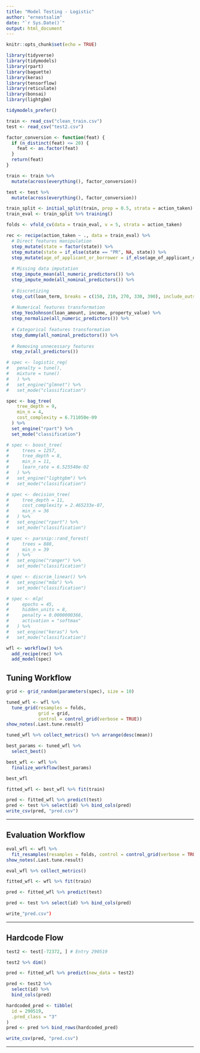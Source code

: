 ```yaml
---
title: "Model Testing - Logistic"
author: "ernestsalim"
date: "`r Sys.Date()`"
output: html_document
---
```


```r
knitr::opts_chunk$set(echo = TRUE)
```

```r
library(tidyverse)
library(tidymodels)
library(rpart)
library(baguette)
library(keras)
library(tensorflow)
library(reticulate)
library(bonsai)
library(lightgbm)

tidymodels_prefer()
```

```r
train <- read_csv("clean_train.csv")
test <- read_csv("test2.csv")
```

```r
factor_conversion <- function(feat) {
  if (n_distinct(feat) <= 20) {
    feat <- as.factor(feat)
  }
  return(feat)
}

train <- train %>%
  mutate(across(everything(), factor_conversion))

test <- test %>%
  mutate(across(everything(), factor_conversion))
```

```r
train_split <- initial_split(train, prop = 0.5, strata = action_taken)
train_eval <- train_split %>% training()

folds <- vfold_cv(data = train_eval, v = 5, strata = action_taken)
```

```r
rec <- recipe(action_taken ~ ., data = train_eval) %>% 
  # Direct features manipulation
  step_mutate(state = factor(state)) %>% 
  step_mutate(state = if_else(state == "PR", NA, state)) %>% 
  step_mutate(age_of_applicant_or_borrower = if_else(age_of_applicant_or_borrower %in% c(8888, 9999), NA, age_of_applicant_or_borrower)) %>% 
  
  # Missing data imputation
  step_impute_mean(all_numeric_predictors()) %>% 
  step_impute_mode(all_nominal_predictors()) %>%
  
  # Discretizing
  step_cut(loan_term, breaks = c(150, 210, 270, 330, 390), include_outside_range = TRUE) %>% 
  
  # Numerical features transformation
  step_YeoJohnson(loan_amount, income, property_value) %>%
  step_normalize(all_numeric_predictors()) %>%
  
  # Categorical features transformation
  step_dummy(all_nominal_predictors()) %>% 
  
  # Removing unnecessary features
  step_zv(all_predictors()) 
```

```r
# spec <- logistic_reg(
#   penalty = tune(),
#   mixture = tune()
#   ) %>%
#   set_engine("glmnet") %>%
#   set_mode("classification")

spec <- bag_tree(
    tree_depth = 9,
    min_n = 4,
    cost_complexity = 6.711050e-09
  ) %>%
  set_engine("rpart") %>%
  set_mode("classification")

# spec <- boost_tree(
#     trees = 1257,
#     tree_depth = 8, 
#     min_n = 11,
#     learn_rate = 6.525540e-02
#   ) %>%
#   set_engine("lightgbm") %>%
#   set_mode("classification")

# spec <- decision_tree(
#     tree_depth = 11,
#     cost_complexity = 2.465233e-07,
#     min_n = 36
#   ) %>%
#   set_engine("rpart") %>%
#   set_mode("classification")

# spec <- parsnip::rand_forest(
#     trees = 888,
#     min_n = 39
#   ) %>%
#   set_engine("ranger") %>%
#   set_mode("classification")

# spec <- discrim_linear() %>%
#   set_engine("mda") %>%
#   set_mode("classification")

# spec <- mlp(
#     epochs = 45,
#     hidden_units = 8,
#     penalty = 0.0000000366,
#     activation = "softmax"
#   ) %>% 
#   set_engine("keras") %>%
#   set_mode("classification")

wfl <- workflow() %>% 
  add_recipe(rec) %>% 
  add_model(spec)
```

## Tuning Workflow

```r
grid <- grid_random(parameters(spec), size = 10)

tuned_wfl <- wfl %>%
  tune_grid(resamples = folds,
            grid = grid,
            control = control_grid(verbose = TRUE))
show_notes(.Last.tune.result)
```

```r
tuned_wfl %>% collect_metrics() %>% arrange(desc(mean))
```

```r
best_params <- tuned_wfl %>%
  select_best() 

best_wfl <- wfl %>% 
  finalize_workflow(best_params)

best_wfl
```

```r
fitted_wfl <- best_wfl %>% fit(train)
```

```r
pred <- fitted_wfl %>% predict(test)
pred <- test %>% select(id) %>% bind_cols(pred)
write_csv(pred, "pred.csv")
```

---

## Evaluation Workflow

```r
eval_wfl <- wfl %>%
  fit_resamples(resamples = folds, control = control_grid(verbose = TRUE))
show_notes(.Last.tune.result)
```

```r
eval_wfl %>% collect_metrics()
```

```r
fitted_wfl <- wfl %>% fit(train)
```

```r
pred <- fitted_wfl %>% predict(test)
```

```r
pred <- test %>% select(id) %>% bind_cols(pred)
```

```r
write_"pred.csv")
```

---

## Hardcode Flow

```r
test2 <- test[-72372, ] # Entry 290519
```

```r
test2 %>% dim()
```

```r
pred <- fitted_wfl %>% predict(new_data = test2)
```

```r
pred <- test2 %>% 
  select(id) %>% 
  bind_cols(pred)
```

```r
hardcoded_pred <- tibble(
  id = 290519,
  .pred_class = "3"
)
pred <- pred %>% bind_rows(hardcoded_pred)
```

```r
write_csv(pred, "pred.csv")
```



---

